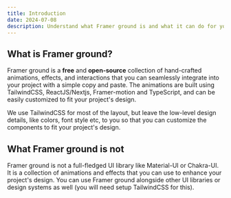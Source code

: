 ```yaml
---
title: Introduction
date: 2024-07-08
description: Understand what Framer ground is and what it can do for you.
---
```


## What is Framer ground?

Framer ground is a **free** and **open-source** collection of hand-crafted animations, effects, and interactions that you can seamlessly integrate into your project with a simple copy and paste. The animations are built using TailwindCSS, ReactJS/Nextjs, Framer-motion and TypeScript, and can be easily customized to fit your project's design.

We use TailwindCSS for most of the layout, but leave the low-level design details, like colors, font style etc, to you so that you can customize the components to fit your project's design.

## What Framer ground is not

Framer ground is not a full-fledged UI library like Material-UI or Chakra-UI. It is a collection of animations and effects that you can use to enhance your project's design. You can use Framer ground alongside other UI libraries or design systems as well (you will need setup TailwindCSS for this).
